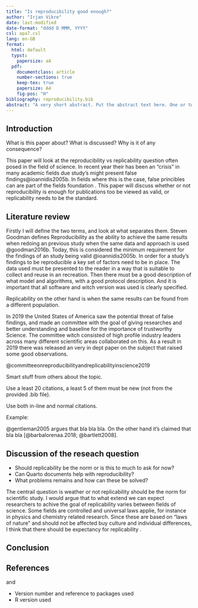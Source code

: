```yaml
---
title: "Is reproducibility good enough?"
author: "Irjan Vikre"
date: last-modified
date-format: "dddd D MMM, YYYY"
csl: apa7.csl
lang: en-GB
format:
  html: default
  typst:
    papersize: a4
  pdf:
    documentclass: article
    number-sections: true
    keep-tex: true
    papersize: A4
    fig-pos: "H"
bibliography: reproducibility.bib
abstract: "A very short abstract. Put the abstract text here. One or two paragraphs summarising what follows below."
---
```


## Introduction

What is this paper about?
What is discussed?
Why is it of any consequence?

This paper will look at the reproducibility vs replicability question often posed in the field of science.
In recent year their has been an "crisis" in many academic fields due study's might present false findings\@ioannidis2005b.
In fields where this is the case, false princibles can are part of the fields foundation .
This paper will discuss whether or not reproducibility is enough for publications too be viewed as valid, or replicability needs to be the standard.

## Literature review

Firstly I will define the two terms, and look at what separates them.
Steven Goodman defines Reproducibility as the ability to achieve the same results when redoing an previous study when the same data and approach is used @goodman2016b.
Today, this is considered the minimum requirement for the findings of an study being valid @ioannidis2005b.
In order for a study's findings to be reproducible a key set of factors need to be in place.
The data used must be presented to the reader in a way that is suitable to collect and reuse in an recreation.
Then there must be a good description of what model and algorithms, with a good protocol description.
And it is important that all software and witch version was used is clearly specified.

Replicability on the other hand is when the same results can be found from a different population.

In 2019 the United States of America saw the potential threat of false findings, and made an committee with the goal of giving researches and better understanding and baseline for the importance of trustworthy Science.
The committee witch consisted of high profile industry leaders across many different scientific areas collaborated on this.
As a result in 2019 there was released an very in dept paper on the subject that raised some good observations.

@committeeonreproducibilityandreplicabilityinscience2019

Smart stuff from others about the topic.

Use a least 20 citations, a least 5 of them must be new (not from the provided .bib file).

Use both in-line and normal citations.

Example:

@gentleman2005 argues that bla bla bla.
On the other hand it's claimed that bla bla [@barbalorenaa.2018; @bartlett2008].

## Discussion of the reseach question

-   Should replicability be the norm or is this to much to ask for now?
-   Can Quarto documents help with reproducibility?
-   What problems remains and how can these be solved?

The centrail question is weather or not replicability should be the norm for scientific study.
I would argue that to what extend we can expect researchers to achive the goal of replicability varies between fields of science.
Some fields are controlled and universal laws applie, for instance in physics and chemistry related research.
Since these are based on "laws of nature" and should not be affected buy culture and individual differences, I think that there should be expectancy for replicability .

## Conclusion

## References

and

-   Version number and reference to packages used
-   R version used
